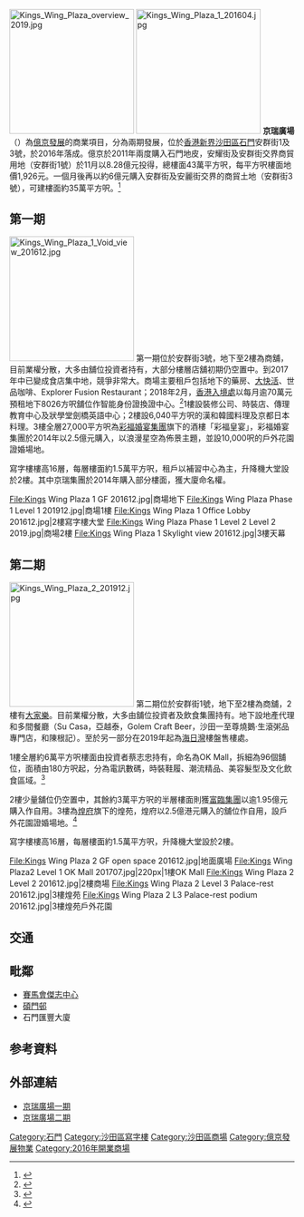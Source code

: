 {{refimprove|time=2017-02-11T15:08:36+00:00}}
[[File:Kings_Wing_Plaza_overview_2019.jpg|220px]]
[[File:Kings_Wing_Plaza_1_201604.jpg|220px]]
'''京瑞廣場'''（{{lang-en|'''Kings Wing Plaza'''}}）為[[億京發展|億京發展]]的商業項目，分為兩期發展，位於[[香港|香港]][[新界|新界]][[沙田區|沙田區]][[石門_(香港)|石門]]安群街1及3號，於2016年落成。億京於2011年兩度購入石門地皮，安耀街及安群街交界商貿用地（安群街1號）於11月以8.28億元投得，總樓面43萬平方呎，每平方呎樓面地價1,926元。一個月後再以約6億元購入安群街及安麗街交界的商貿土地（安群街3號），可建樓面約35萬平方呎。<ref>{{cite news|title=石門京瑞廣場 質素佳呎價低水|url=http://ps.hket.com/content/1436042|accessdate=2017-02-11|publisher=香港經濟日報|date=2016-05-31|archive-date=2017-02-12|archive-url=https://web.archive.org/web/20170212091438/http://ps.hket.com/content/1436042|dead-url=no}}</ref>

==第一期==
[[File:Kings_Wing_Plaza_1_Void_view_201612.jpg|220px]]
第一期位於安群街3號，地下至2樓為商舖，目前業權分散，大多由舖位投資者持有，大部分樓層店舖初期仍空置中。到2017年中已變成食店集中地，競爭非常大。商場主要租戶包括地下的藥房、[[大快活|大快活]]、世品咖啡、Explorer Fusion Restaurant；2018年2月，[[香港入境處|香港入境處]]以每月逾70萬元預租地下8026方呎舖位作智能身份證換證中心。<ref>{{cite news|title=入境處70萬預租京瑞廣場舖|url=http://www1.hkej.com/dailynews/property/article/1777259/%E5%85%A5%E5%A2%83%E8%99%9570%E8%90%AC%E9%A0%90%E7%A7%9F%E4%BA%AC%E7%91%9E%E5%BB%A3%E5%A0%B4%E8%88%96|accessdate=2018-04-06|publisher=信報財經新聞|date=2018-02-28|archive-date=2019-09-09|archive-url=https://web.archive.org/web/20190909041028/http://www1.hkej.com/dailynews/property/article/1777259/%E5%85%A5%E5%A2%83%E8%99%9570%E8%90%AC%E9%A0%90%E7%A7%9F%E4%BA%AC%E7%91%9E%E5%BB%A3%E5%A0%B4%E8%88%96|dead-url=no}}</ref>1樓設裝修公司、時裝店、傳理教育中心及狀學堂劍橋英語中心；2樓設6,040平方呎的漢和韓國料理及京都日本料理。3樓全層27,000平方呎為[[彩福婚宴集團|彩福婚宴集團]]旗下的酒樓「彩福皇宴」，彩福婚宴集團於2014年以2.5億元購入，以浪漫星空為佈景主題，並設10,000呎的戶外花園證婚場地。

寫字樓樓高16層，每層樓面約1.5萬平方呎，租戶以補習中心為主，升降機大堂設於2樓。其中京瑞集團於2014年購入部分樓面，獲大廈命名權。

<gallery>
File:Kings Wing Plaza 1 GF 201612.jpg|商場地下
File:Kings Wing Plaza Phase 1 Level 1 201912.jpg|商場1樓
File:Kings Wing Plaza 1 Office Lobby 201612.jpg|2樓寫字樓大堂
File:Kings Wing Plaza Phase 1 Level 2 Level 2 2019.jpg|商場2樓
File:Kings Wing Plaza 1 Skylight view 201612.jpg|3樓天幕
</gallery>

==第二期==
[[File:Kings_Wing_Plaza_2_201912.jpg|220px]]
第二期位於安群街1號，地下至2樓為商舖，2樓有[[大家樂|大家樂]]。目前業權分散，大多由舖位投資者及飲食集團持有。地下設地產代理和多間餐廳（Su Casa，亞越泰，Golem Craft Beer，沙田一至尊燒鵝·生滾粥品專門店，和陳根記）。至於另一部分在2019年起為[[海日灣|海日灣]]樓盤售樓處。

1樓全層約6萬平方呎樓面由投資者蔡志忠持有，命名為OK Mall，拆細為96個舖位，面積由180方呎起，分為電訊數碼，時裝鞋履、潮流精品、美容髮型及文化飲食區域。<ref>{{cite news|title=石門OK Mall首批96舖位 入場費199萬起|url=http://www2.hkej.com/property/article/id/1218832/%E7%9F%B3%E9%96%80OK+Mall%E9%A6%96%E6%89%B996%E8%88%96%E4%BD%8D+%E5%85%A5%E5%A0%B4%E8%B2%BB199%E8%90%AC%E8%B5%B7|accessdate=2017-02-11|publisher=信報|date=2016-01-08|archive-url=https://web.archive.org/web/20160111171546/http://www2.hkej.com/property/article/id/1218832/%E7%9F%B3%E9%96%80OK+Mall%E9%A6%96%E6%89%B996%E8%88%96%E4%BD%8D+%E5%85%A5%E5%A0%B4%E8%B2%BB199%E8%90%AC%E8%B5%B7|archive-date=2016-01-11|dead-url=yes}}</ref>

2樓少量舖位仍空置中，其餘約3萬平方呎的半層樓面則獲[[富臨集團|富臨集團]]以逾1.95億元購入作自用。3樓為[[煌府|煌府]]旗下的煌苑，煌府以2.5億港元購入的舖位作自用，設戶外花園證婚場地。<ref>{{cite news|author1=李宛婷、劉詠怡|title=舖市回軟 煌府2.5億買石門舖 陳首銘﹕自置舖位 免捱貴租|url=http://news.mingpao.com/pns/%E8%88%96%E5%B8%82%E5%9B%9E%E8%BB%9F%20%E7%85%8C%E5%BA%9C2.5%E5%84%84%E8%B2%B7%E7%9F%B3%E9%96%80%E8%88%96-%E9%99%B3%E9%A6%96%E9%8A%98%EF%B9%95%E8%87%AA%E7%BD%AE%E8%88%96%E4%BD%8D%20%E5%85%8D%E6%8D%B1%E8%B2%B4%E7%A7%9F/web_tc/article/20150526/s00004/1432577656766|accessdate=2017-02-11|publisher=明報|date=2015-05-26|archive-date=2017-02-12|archive-url=https://web.archive.org/web/20170212091117/http://news.mingpao.com/pns/%E8%88%96%E5%B8%82%E5%9B%9E%E8%BB%9F%20%E7%85%8C%E5%BA%9C2.5%E5%84%84%E8%B2%B7%E7%9F%B3%E9%96%80%E8%88%96-%E9%99%B3%E9%A6%96%E9%8A%98%EF%B9%95%E8%87%AA%E7%BD%AE%E8%88%96%E4%BD%8D%20%E5%85%8D%E6%8D%B1%E8%B2%B4%E7%A7%9F/web_tc/article/20150526/s00004/1432577656766|dead-url=no}}</ref>

寫字樓樓高16層，每層樓面約1.5萬平方呎，升降機大堂設於2樓。

<gallery>
File:Kings Wing Plaza 2 GF open space 201612.jpg|地面廣場
File:Kings Wing Plaza2 Level 1 OK Mall 201707.jpg|220px|1樓OK Mall
File:Kings Wing Plaza 2 Level 2 201612.jpg|2樓商場
File:Kings Wing Plaza 2 Level 3 Palace-rest 201612.jpg|3樓煌苑
File:Kings Wing Plaza 2 L3 Palace-rest podium 201612.jpg|3樓煌苑戶外花園
</gallery>

==交通==
{{參見|石門 (香港)#交通}}

== 毗鄰 ==
*[[賽馬會傑志中心|賽馬會傑志中心]]
*[[碩門邨|碩門邨]]
*石門匯豐大廈

==参考資料==
{{reflist}}

==外部連結==
*[http://www.billion.hk/03onkwanstreet/ 京瑞廣場一期] {{Wayback|url=http://www.billion.hk/03onkwanstreet/ |date=20200223232307 }}
*[http://www.billion.hk/01onkwanstreet/ 京瑞廣場二期] {{Wayback|url=http://www.billion.hk/01onkwanstreet/ |date=20200222234421 }}

[[Category:石門|Category:石門]]
[[Category:沙田區寫字樓|Category:沙田區寫字樓]]
[[Category:沙田區商場|Category:沙田區商場]]
[[Category:億京發展物業|Category:億京發展物業]]
[[Category:2016年開業商場|Category:2016年開業商場]]
